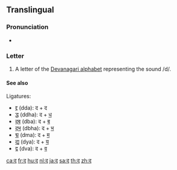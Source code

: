 {{Devanagari character info|hex=926|name=DEVANAGARI LETTER DA|image=[[File:Deva-द-order.gif|100px]]}}
{{also|ढ|ट}}
==Translingual==

===Pronunciation===
* {{IPA|/d̪ə/|lang=mul}}

===Letter===
{{mul-Deva|da}}

# A letter of the [[Devanagari alphabet]] representing the sound /d/.

====See also====
Ligatures:
* [[द्द]] (dda): द + द
* [[द्ध]] (ddha): द + [[ध]]
* [[द्ब]] (dba): द + [[ब]]
* [[द्भ]] (dbha): द + [[भ]]
* [[द्म]] (dma): द + [[म]]
* [[द्य]] (dya): द + [[य]]
* [[द्व]] (dva): द + [[व]]

[[ca:द]]
[[fr:द]]
[[hu:द]]
[[nl:द]]
[[ja:द]]
[[sa:द]]
[[th:द]]
[[zh:द]]